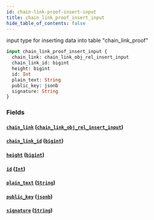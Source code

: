 ```yaml
---
id: chain-link-proof-insert-input
title: chain_link_proof_insert_input
hide_table_of_contents: false
---
```


input type for inserting data into table "chain_link_proof"

```graphql
input chain_link_proof_insert_input {
  chain_link: chain_link_obj_rel_insert_input
  chain_link_id: bigint
  height: bigint
  id: Int
  plain_text: String
  public_key: jsonb
  signature: String
}
```

### Fields

#### [`chain_link`](#) ([`chain_link_obj_rel_insert_input`](../inputs/chain-link-obj-rel-insert-input))

#### [`chain_link_id`](#) ([`bigint`](../scalars/bigint))

#### [`height`](#) ([`bigint`](../scalars/bigint))

#### [`id`](#) ([`Int`](../scalars/int))

#### [`plain_text`](#) ([`String`](../scalars/string))

#### [`public_key`](#) ([`jsonb`](../scalars/jsonb))

#### [`signature`](#) ([`String`](../scalars/string))
